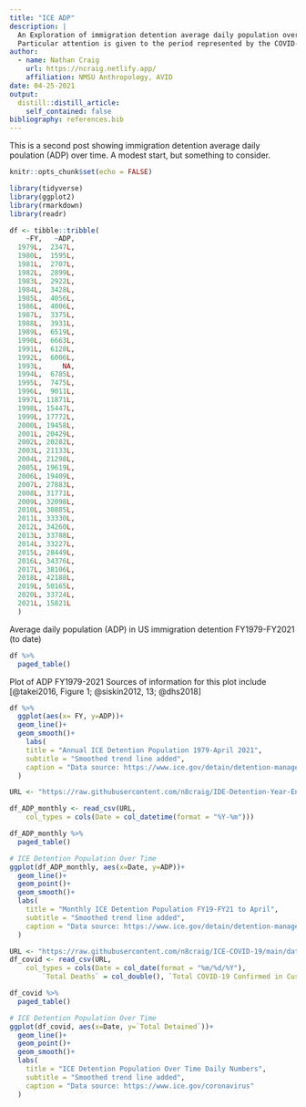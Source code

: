```yaml
---
title: "ICE ADP"
description: |
  An Exploration of immigration detention average daily population over time.
  Particular attention is given to the period represented by the COVID-19 pandemic.
author:
  - name: Nathan Craig 
    url: https://ncraig.netlify.app/
    affiliation: NMSU Anthropology, AVID
date: 04-25-2021
output:
  distill::distill_article:
    self_contained: false
bibliography: references.bib
---
```


This is a second post showing immigration detention average daily poulation (ADP) over time. A modest start, but something to consider.

```r
knitr::opts_chunk$set(echo = FALSE)
```

```r
library(tidyverse)
library(ggplot2)
library(rmarkdown)
library(readr)
```

```r
df <- tibble::tribble(
    ~FY,   ~ADP,
  1979L,  2347L,
  1980L,  1595L,
  1981L,  2707L,
  1982L,  2899L,
  1983L,  2922L,
  1984L,  3428L,
  1985L,  4056L,
  1986L,  4006L,
  1987L,  3375L,
  1988L,  3931L,
  1989L,  6519L,
  1990L,  6663L,
  1991L,  6128L,
  1992L,  6006L,
  1993L,     NA,
  1994L,  6785L,
  1995L,  7475L,
  1996L,  9011L,
  1997L, 11871L,
  1998L, 15447L,
  1999L, 17772L,
  2000L, 19458L,
  2001L, 20429L,
  2002L, 20282L,
  2003L, 21133L,
  2004L, 21298L,
  2005L, 19619L,
  2006L, 19409L,
  2007L, 27883L,
  2008L, 31771L,
  2009L, 32098L,
  2010L, 30885L,
  2011L, 33330L,
  2012L, 34260L,
  2013L, 33788L,
  2014L, 33227L,
  2015L, 28449L,
  2016L, 34376L,
  2017L, 38106L,
  2018L, 42188L,
  2019L, 50165L,
  2020L, 33724L,
  2021L, 15821L
  )

```

Average daily population (ADP) in US immigration detention FY1979-FY2021 (to date)

```r
df %>% 
  paged_table()
```

Plot of ADP FY1979-2021 Sources of information for this plot include [@takei2016, Figure 1; @siskin2012, 13; @dhs2018]

```r
df %>% 
  ggplot(aes(x= FY, y=ADP))+
  geom_line()+
  geom_smooth()+
    labs(
    title = "Annual ICE Detention Population 1979-April 2021",
    subtitle = "Smoothed trend line added",
    caption = "Data source: https://www.ice.gov/detain/detention-management"
  )
```

```r
URL <- "https://raw.githubusercontent.com/n8craig/IDE-Detention-Year-End-Reports/main/data/ADP_monthly_Oct18_Apr21.csv"

df_ADP_monthly <- read_csv(URL, 
    col_types = cols(Date = col_datetime(format = "%Y-%m")))
```

```r
df_ADP_monthly %>% 
  paged_table()
```

```r
# ICE Detention Population Over Time
ggplot(df_ADP_monthly, aes(x=Date, y=ADP))+
  geom_line()+
  geom_point()+
  geom_smooth()+
  labs(
    title = "Monthly ICE Detention Population FY19-FY21 to April",
    subtitle = "Smoothed trend line added",
    caption = "Data source: https://www.ice.gov/detain/detention-management"
  )
```

```r
URL <- "https://raw.githubusercontent.com/n8craig/ICE-COVID-19/main/data/covid_summaries.csv"
df_covid <- read_csv(URL, 
    col_types = cols(Date = col_date(format = "%m/%d/%Y"), 
        `Total Deaths` = col_double(), `Total COVID-19 Confirmed in Custody` = col_double()))
```

```r
df_covid %>% 
  paged_table()
```

```r
# ICE Detention Population Over Time
ggplot(df_covid, aes(x=Date, y=`Total Detained`))+
  geom_line()+
  geom_point()+
  geom_smooth()+
  labs(
    title = "ICE Detention Population Over Time Daily Numbers",
    subtitle = "Smoothed trend line added",
    caption = "Data source: https://www.ice.gov/coronavirus"
  )
```
